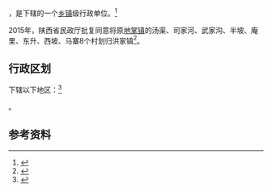 {{中国乡级行政区|61/04/28/104/000}}

'''{{PAGENAMEBASE}}'''，是{{PRC admin/fullname|61/04/28/104/000|3}}下辖的一个[[乡镇|乡镇]]级行政单位。<ref>{{PRC admin/ref sgc|{{PRC admin/parent|61/04/28/104/000}}}}</ref>

2015年，陕西省民政厅批复同意将原[[地掌镇|地掌镇]]的汤渠、司家河、武家沟、半坡、庵里、东升、西坡、马寨8个村划归洪家镇<ref>{{Cite web |url=http://news.xinhuanet.com/local/2015-06/28/c_127959075.htm |title=陕西省民政厅关于陕西省乡镇行政区划调整的公告 |accessdate=2017-09-13 |archive-date=2017-09-13 |archive-url=https://web.archive.org/web/20170913183916/http://news.xinhuanet.com/local/2015-06/28/c_127959075.htm |dead-url=no }}</ref>。

== 行政区划 ==

{{PAGENAMEBASE}}下辖以下地区：<ref>{{PRC admin/ref sgc|61/04/28/104/000}}</ref>

{{PRC admin/children|61/04/28/104/000}}。

== 参考资料 ==

{{reflist}}

{{行政区划小作品}}
{{PRC admin/navcat|61/04/28/104/000}}